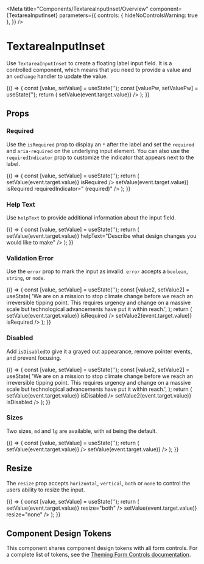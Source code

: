 
<Meta
  title="Components/TextareaInputInset/Overview"
  component={TextareaInputInset}
  parameters={{
    controls: { hideNoControlsWarning: true },
  }}
/>

# TextareaInputInset

Use `TextareaInputInset` to create a floating label input field. It is a controlled component, which means that you need to provide a value and an `onChange` handler to update the value.

<Canvas withSource="open">
  <Story name="Default">
    {() => {
      const [value, setValue] = useState('');
      const [valuePw, setValuePw] = useState('');
      return (
        <Box gap="md">
          <TextareaInputInset
            id="textareaInputDefault"
            value={value}
            label="Multi-line Text Input"
            placeholder="Enter your message"
            onChange={event => setValue(event.target.value)}
          />
        </Box>
      );
    }}
  </Story>
</Canvas>

## Props

<ArgsTable of={TextareaInputInset} />

### Required

Use the `isRequired` prop to display an `*` after the label and set the `required` and `aria-required` on the underlying input element. You can also use the `requiredIndicator` prop to customize the indicator that appears next to the label.

<Canvas>
  <Story name="Required">
    {() => {
      const [value, setValue] = useState('');
      return (
        <Box gap="md">
          <TextareaInputInset
            id="requiredInput"
            value={value}
            label="Required Input"
            placeholder="Enter your email address"
            onChange={event => setValue(event.target.value)}
            isRequired
          />
          <TextareaInputInset
            id="customRequiredInput"
            value={value}
            label="Required Input"
            onChange={event => setValue(event.target.value)}
            isRequired
            requiredIndicator=" (required)"
          />
        </Box>
      );
    }}
  </Story>
</Canvas>

### Help Text

Use `helpText` to provide additional information about the input field.

<Canvas>
  <Story name="Help Text">
    {() => {
      const [value, setValue] = useState('');
      return (
        <TextareaInputInset
          id="helpTextStory"
          value={value}
          label="Design Request Note"
          onChange={event => setValue(event.target.value)}
          helpText="Describe what design changes you would like to make"
        />
      );
    }}
  </Story>
</Canvas>

### Validation Error

Use the `error` prop to mark the input as invalid. `error` accepts a `boolean`, `string`, or `node`.

<Canvas>
  <Story name="Error">
    {() => {
      const [value, setValue] = useState('');
      const [value2, setValue2] = useState(
        'We are on a mission to stop climate change before we reach an irreversible tipping point. This requires urgency and change on a massive scale but technological advancements have put it within reach.',
      );
      return (
        <Box gap="md">
          <TextareaInputInset
            id="error1"
            value={value}
            label="Note"
            error="Note is required"
            onChange={event => setValue(event.target.value)}
            isRequired
          />
          <TextareaInputInset
            id="error2"
            value={value2}
            label="Note"
            error="Note is required"
            helpText="Add context to your note"
            onChange={event => setValue2(event.target.value)}
            isRequired
          />
        </Box>
      );
    }}
  </Story>
</Canvas>

### Disabled

Add `isDisabled`to give it a grayed out appearance, remove pointer events, and prevent focusing.

<Canvas>
  <Story name="Disabled">
    {() => {
      const [value, setValue] = useState('');
      const [value2, setValue2] = useState(
        'We are on a mission to stop climate change before we reach an irreversible tipping point. This requires urgency and change on a massive scale but technological advancements have put it within reach.',
      );
      return (
        <Box gap="md">
          <TextareaInputInset
            id="disabled"
            value={value}
            label="Disabled"
            onChange={event => setValue(event.target.value)}
            isDisabled
          />
          <TextareaInputInset
            id="disabledValue"
            value={value2}
            label="Disabled with Value"
            onChange={event => setValue2(event.target.value)}
            isDisabled
          />
        </Box>
      );
    }}
  </Story>
</Canvas>

### Sizes

Two sizes, `md` and `lg` are available, with `md` being the default.

<Canvas>
  <Story name="Sizes">
    {() => {
      const [value, setValue] = useState('');
      return (
        <Box gap="md">
          <TextareaInputInset
            id="mdTextInput"
            value={value}
            label="Medium Input"
            size="md"
            onChange={event => setValue(event.target.value)}
          />
          <TextareaInputInset
            id="lgTextInput"
            value={value}
            label="Large Input"
            size="lg"
            onChange={event => setValue(event.target.value)}
          />
        </Box>
      );
    }}
  </Story>
</Canvas>

## Resize

The `resize` prop accepts `horizontal`, `vertical`, `both` or `none` to control the users ability to resize the input.

<Canvas>
  <Story name="Resize">
    {() => {
      const [value, setValue] = useState('');
      return (
        <Box gap="md">
          <TextareaInputInset
            id="resizeBoth"
            value={value}
            label="Resize Me Vertically and Horizontally"
            onChange={event => setValue(event.target.value)}
            resize="both"
          />
          <TextareaInputInset
            id="resizeNone"
            value={value}
            label="Can't resize me"
            onChange={event => setValue(event.target.value)}
            resize="none"
          />
        </Box>
      );
    }}
  </Story>
</Canvas>

## Component Design Tokens

This component shares component design tokens with all form controls. For a complete list of tokens, see the [Theming Form Controls documentation](/docs/theming-form-controls--custom-theme-form).
